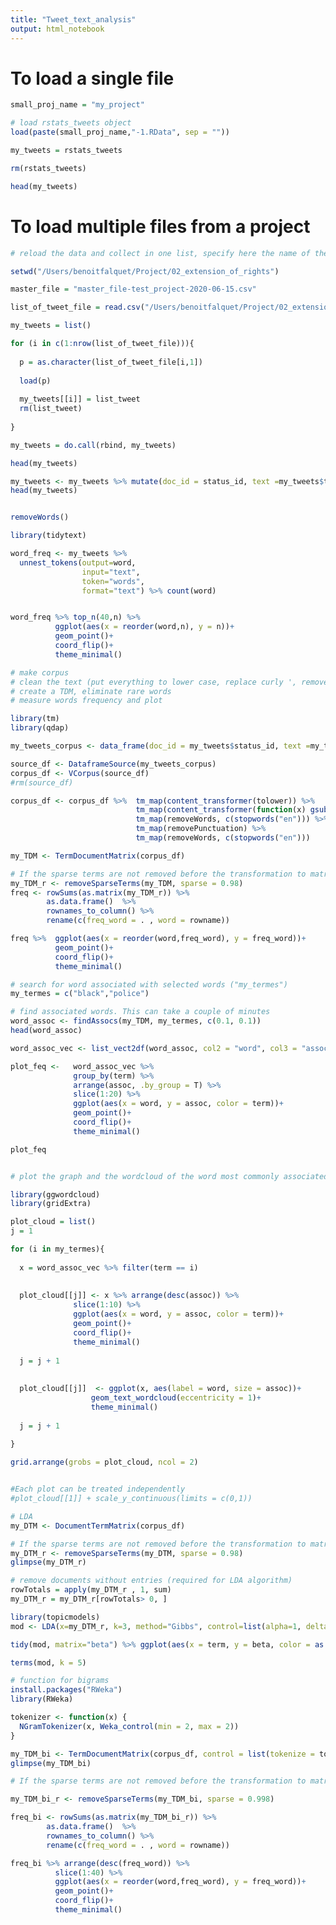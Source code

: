 ```yaml
---
title: "Tweet_text_analysis"
output: html_notebook
---
```


# To load a single file
```r
small_proj_name = "my_project"

# load rstats_tweets object
load(paste(small_proj_name,"-1.RData", sep = ""))

my_tweets = rstats_tweets

rm(rstats_tweets)

head(my_tweets)
```

# To load multiple files from a project
```r

# reload the data and collect in one list, specify here the name of the master file

setwd("/Users/benoitfalquet/Project/02_extension_of_rights")

master_file = "master_file-test_project-2020-06-15.csv"

list_of_tweet_file = read.csv("/Users/benoitfalquet/Project/02_extension_of_rights/master_file-test_project-2020-06-15.csv", header = T) %>% select(x) 

my_tweets = list()

for (i in c(1:nrow(list_of_tweet_file))){
  
  p = as.character(list_of_tweet_file[i,1])
  
  load(p)
  
  my_tweets[[i]] = list_tweet
  rm(list_tweet)
  
}

my_tweets = do.call(rbind, my_tweets)

head(my_tweets)


```

```r

my_tweets <- my_tweets %>% mutate(doc_id = status_id, text =my_tweets$text)
head(my_tweets)


removeWords()

library(tidytext)

word_freq <- my_tweets %>% 
  unnest_tokens(output=word, 
                input="text", 
                token="words", 
                format="text") %>% count(word)


word_freq %>% top_n(40,n) %>%
          ggplot(aes(x = reorder(word,n), y = n))+
          geom_point()+
          coord_flip()+
          theme_minimal()

```

```r


# make corpus
# clean the text (put everything to lower case, replace curly ', remove stopwords, remove punctuation, remove again stopwords after punctuation removal  )
# create a TDM, eliminate rare words
# measure words frequency and plot

library(tm)
library(qdap)

my_tweets_corpus <- data_frame(doc_id = my_tweets$status_id, text =my_tweets$text)

source_df <- DataframeSource(my_tweets_corpus)
corpus_df <- VCorpus(source_df)
#rm(source_df)

corpus_df <- corpus_df %>%  tm_map(content_transformer(tolower)) %>%
                            tm_map(content_transformer(function(x) gsub(x, pattern = "’", replacement = "'"))) %>%
                            tm_map(removeWords, c(stopwords("en"))) %>%
                            tm_map(removePunctuation) %>%
                            tm_map(removeWords, c(stopwords("en")))

my_TDM <- TermDocumentMatrix(corpus_df)

# If the sparse terms are not removed before the transformation to matrix, the memory of the computer might be insufficient.
my_TDM_r <- removeSparseTerms(my_TDM, sparse = 0.98)
freq <- rowSums(as.matrix(my_TDM_r)) %>% 
        as.data.frame()  %>% 
        rownames_to_column() %>% 
        rename(c(freq_word = . , word = rowname))

freq %>%  ggplot(aes(x = reorder(word,freq_word), y = freq_word))+
          geom_point()+
          coord_flip()+
          theme_minimal()

```

```r

# search for word associated with selected words ("my_termes")
my_termes = c("black","police")

# find associated words. This can take a couple of minutes
word_assoc <- findAssocs(my_TDM, my_termes, c(0.1, 0.1))
head(word_assoc)

word_assoc_vec <- list_vect2df(word_assoc, col2 = "word", col3 = "assoc") %>% rename(term = X1)

plot_feq <-   word_assoc_vec %>%  
              group_by(term) %>% 
              arrange(assoc, .by_group = T) %>% 
              slice(1:20) %>% 
              ggplot(aes(x = word, y = assoc, color = term))+
              geom_point()+
              coord_flip()+
              theme_minimal()

plot_feq


# plot the graph and the wordcloud of the word most commonly associated with "my_termes"

library(ggwordcloud)
library(gridExtra)

plot_cloud = list()
j = 1

for (i in my_termes){
  
  x = word_assoc_vec %>% filter(term == i)
  
  
  plot_cloud[[j]] <- x %>% arrange(desc(assoc)) %>% 
              slice(1:10) %>% 
              ggplot(aes(x = word, y = assoc, color = term))+
              geom_point()+
              coord_flip()+
              theme_minimal()
  
  j = j + 1
  
  
  plot_cloud[[j]]  <- ggplot(x, aes(label = word, size = assoc))+
                  geom_text_wordcloud(eccentricity = 1)+
                  theme_minimal()
  
  j = j + 1
  
}

grid.arrange(grobs = plot_cloud, ncol = 2)


#Each plot can be treated independently
#plot_cloud[[1]] + scale_y_continuous(limits = c(0,1))


```

```r

# LDA 
my_DTM <- DocumentTermMatrix(corpus_df)

# If the sparse terms are not removed before the transformation to matrix, the memory of the computer might be insufficient.
my_DTM_r <- removeSparseTerms(my_DTM, sparse = 0.98)
glimpse(my_DTM_r)

# remove documents without entries (required for LDA algorithm)
rowTotals = apply(my_DTM_r , 1, sum)
my_DTM_r = my_DTM_r[rowTotals> 0, ]

library(topicmodels)
mod <- LDA(x=my_DTM_r, k=3, method="Gibbs", control=list(alpha=1, delta=0.1, seed=10005))

tidy(mod, matrix="beta") %>% ggplot(aes(x = term, y = beta, color = as.factor(topic)))+geom_point()+coord_flip()

terms(mod, k = 5)

```

```r

# function for bigrams
install.packages("RWeka")
library(RWeka)

tokenizer <- function(x) {
  NGramTokenizer(x, Weka_control(min = 2, max = 2))
}

my_TDM_bi <- TermDocumentMatrix(corpus_df, control = list(tokenize = tokenizer))
glimpse(my_TDM_bi)

# If the sparse terms are not removed before the transformation to matrix, the memory of the computer might be insufficient. keep a high sparse factor for bigram or most of it will be eliminated.

my_TDM_bi_r <- removeSparseTerms(my_TDM_bi, sparse = 0.998)

freq_bi <- rowSums(as.matrix(my_TDM_bi_r)) %>% 
        as.data.frame()  %>% 
        rownames_to_column() %>% 
        rename(c(freq_word = . , word = rowname))

freq_bi %>% arrange(desc(freq_word)) %>% 
          slice(1:40) %>%
          ggplot(aes(x = reorder(word,freq_word), y = freq_word))+
          geom_point()+
          coord_flip()+
          theme_minimal()

```








